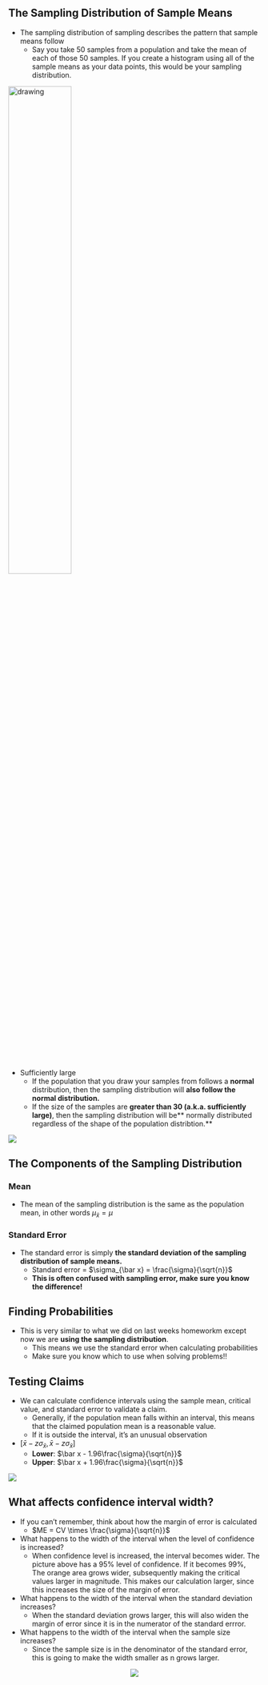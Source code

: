 ## The Sampling Distribution of Sample Means

* The sampling distribution of sampling describes the pattern that sample means follow
    + Say you take 50 samples from a population and take the mean of each of 
    those 50 samples. If you create a histogram using all of the sample means 
    as your data points, this would be your sampling distribution.


<img src="clt.jpg" alt="drawing" width="50%"/>

* Sufficiently large
    + If the population that you draw your samples from follows a **normal**
    distribution, then the sampling distribution will **also follow the normal
    distribution.**
    + If the size of the samples are **greater than 30 (a.k.a. sufficiently
    large)**, then the sampling distribution will be** normally distributed
    regardless of the shape of the population distribtion.**
    
![](sizes.jpg)

## The Components of the Sampling Distribution

### Mean

* The mean of the sampling distribution is the same as the population mean, in 
other words $\mu_{\bar x} = \mu$

### Standard Error

* The standard error is simply **the standard deviation of the sampling 
distribution of sample means.**
    + Standard error = $\sigma_{\bar x} = \frac{\sigma}{\sqrt{n}}$
    + **This is often confused with sampling error, make sure you know the 
    difference!**
    
## Finding Probabilities

* This is very similar to what we did on last weeks homeworkm except now we are
**using the sampling distribution**.
    + This means we use the standard error when calculating probabilities
    + Make sure you know which to use when solving problems!!


## Testing Claims

* We can calculate confidence intervals using the sample mean, critical value,
and standard error to validate a claim.
    + Generally, if the population mean falls within an interval, this means
    that the claimed population mean is a reasonable value.
    + If it is outside the interval, it's an unusual observation 

* $[\bar x - z\sigma_{\bar x}, \bar x - z\sigma_{\bar x}]$
    + **Lower**: $\bar x - 1.96\frac{\sigma}{\sqrt{n}}$
    + **Upper**: $\bar x + 1.96\frac{\sigma}{\sqrt{n}}$
    
![](CI.jpg)

## What affects confidence interval width?

* If you can't remember, think about how the margin of error is calculated
    + $ME = CV \times \frac{\sigma}{\sqrt{n}}$

* What happens to the width of the interval when the level of confidence is
increased?
    + When confidence level is increased, the interval becomes wider. The 
    picture above has a 95% level of confidence. If it becomes 99%, The orange 
    area grows wider, subsequently making the critical values larger in 
    magnitude. This makes our calculation larger, since this increases the size
    of the margin of error.
    
* What happens to the width of the interval when the standard deviation
increases?
    + When the standard deviation grows larger, this will also widen the margin
    of error since it is in the numerator of the standard errror.
    
* What happens to the width of the interval when the sample size increases?
    + Since the sample size is in the denominator of the standard error, this
    is going to make the width smaller as n grows larger. 

<center>  
![](www/curve.png)
</center>